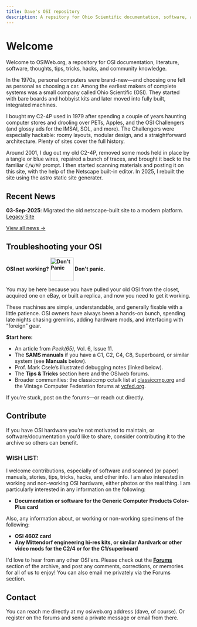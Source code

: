 ```yaml
---
title: Dave's OSI repository
description: A repsitory for Ohio Scientific documentation, software, and community knowledge
---
```


# Welcome

Welcome to OSIWeb.org, a repository for OSI documentation, literature, software,
thoughts, tips, tricks, hacks, and community knowledge.

In the 1970s, personal computers were brand-new—and choosing one felt as
personal as choosing a car. Among the earliest makers of complete systems was a
small company called Ohio Scientific (OSI). They started with bare boards and
hobbyist kits and later moved into fully built, integrated machines.

I bought my C2-4P used in 1979 after spending a couple of years haunting
computer stores and drooling over PETs, Apples, and the OSI Challengers (and
glossy ads for the IMSAI, SOL, and more). The Challengers were especially
hackable: roomy layouts, modular design, and a straightforward architecture.
Plenty of sites cover the full history.

Around 2001, I dug out my old C2-4P, removed some mods held in place by a tangle
or blue wires, repaired a bunch of traces, and brought it back to the familiar
`C/W/M?` prompt. I then started scanning materials and posting it on this site,
with the help of the Netscape built-in editor.  In 2025, I rebuilt the site using
the astro static site generater.


## Recent News

**03-Sep-2025**: Migrated the old netscape-built site to a modern platform. [Legacy Site](/legacy.html)

[View all news →](/news)


## Troubleshooting your OSI

**OSI not working? <img src="/images/dont-panic.svg" alt="Don't Panic" style="height: 64px; width: auto; display: inline; vertical-align: middle;" /> Don't panic.**

You may be here because you have pulled your old OSI from the closet, acquired
one on eBay, or built a replica, and now you need to get it working.

These machines are simple, understandable, and generally fixable with a little
patience. OSI owners have always been a hands-on bunch, spending late nights
chasing gremlins, adding hardware mods, and interfacing with “foreign” gear.

**Start here:**

- An article from *Peek(65)*, Vol. 6, Issue 11.
- The **SAMS manuals** if you have a C1, C2, C4, C8, Superboard, or similar system (see **Manuals** below).
- Prof. Mark Csele’s illustrated debugging notes (linked below).
- The **Tips & Tricks** section here and the OSIweb forums.
- Broader communities: the classiccmp cctalk list at [classiccmp.org](http://www.classiccmp.org) and the Vintage Computer Federation forums at [vcfed.org](https://forum.vcfed.org).

If you’re stuck, post on the forums—or reach out directly.

## Contribute

If you have OSI hardware you’re not motivated to maintain, or software/documentation you’d like to share, consider contributing it to the archive so others can benefit.

### WISH LIST:

I welcome contributions, especially of software and scanned (or paper) manuals, stories, tips, tricks, hacks, and other info. I am also interested in working and non-working OSI hardware, either photos or the real thing. I am particularly interested in any information on the following:

- **Documentation or software for the Generic Computer Products Color-Plus card**

Also, any information about, or working or non-working specimens of the following:

- **OSI 460Z card**
- **Any Mittendorf engineering hi-res kits, or similar Aardvark or other video mods for the C2/4 or for the C1/superboard**

I'd love to hear from any other OSI'ers. Please check out the **[Forums](/forum)** section of the archive, and post any comments, corrections, or memories for all of us to enjoy! You can also email me privately via the Forums section.

## Contact

You can reach me directly at my osiweb.org address (dave, of course). Or register on the forums and send a private message or email from there.
